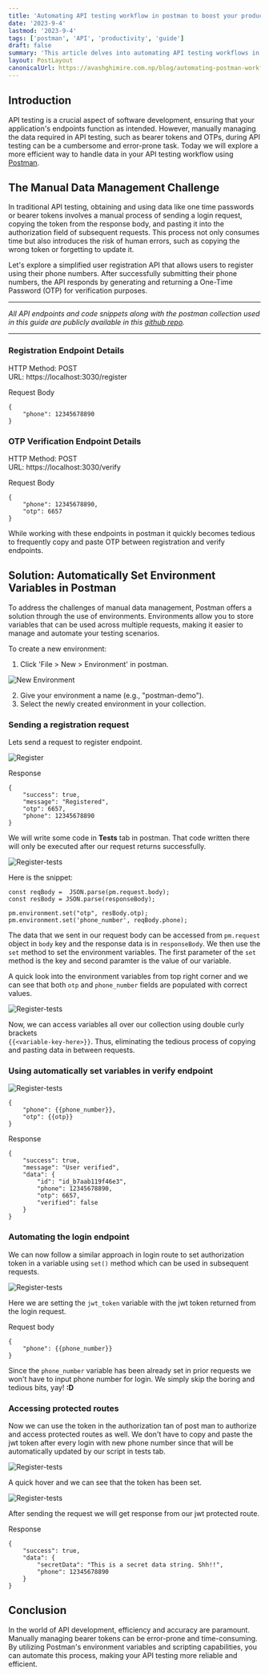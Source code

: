 ```yaml
---
title: 'Automating API testing workflow in postman to boost your productivity'
date: '2023-9-4'
lastmod: '2023-9-4'
tags: ['postman', 'API', 'productivity', 'guide']
draft: false
summary: 'This article delves into automating API testing workflows in Postman to enhance productivity. It highlights the challenges of manual data management, offers practical solutions using Postman's environment variables, and provides real-world examples for streamlining API testing processes.'
layout: PostLayout
canonicalUrl: https://avashghimire.com.np/blog/automating-postman-workflow-for-faster-api-development
---
```


## Introduction

API testing is a crucial aspect of software development, ensuring that your application's endpoints function as intended. However, manually managing the data required in API testing, such as bearer tokens and OTPs, during API testing can be a cumbersome and error-prone task. Today we will explore a more efficient way to handle data in your API testing workflow using [Postman](https://www.postman.com).

## The Manual Data Management Challenge

In traditional API testing, obtaining and using data like one time passwords or bearer tokens involves a manual process of sending a login request, copying the token from the response body, and pasting it into the authorization field of subsequent requests. This process not only consumes time but also introduces the risk of human errors, such as copying the wrong token or forgetting to update it.

Let's explore a simplified user registration API that allows users to register using their phone numbers. After successfully submitting their phone numbers, the API responds by generating and returning a One-Time Password (OTP) for verification purposes.

---

_All API endpoints and code snippets along with the postman collection used in this guide are publicly available in this [github repo](https://github.com/avashForReal/postman-automation-demo)._

---

### Registration Endpoint Details

HTTP Method: POST \
URL: https://localhost:3030/register

Request Body

```
{
    "phone": 12345678890
}
```

### OTP Verification Endpoint Details

HTTP Method: POST \
URL: https://localhost:3030/verify

Request Body

```
{
    "phone": 12345678890,
    "otp": 6657
}
```

While working with these endpoints in postman it quickly becomes tedious to frequently copy and paste OTP between registration and verify endpoints.

## Solution: Automatically Set Environment Variables in Postman

To address the challenges of manual data management, Postman offers a solution through the use of environments. Environments allow you to store variables that can be used across multiple requests, making it easier to manage and automate your testing scenarios.

To create a new environment:

1. Click 'File > New > Environment' in postman.

![New Environment](/static/images/automate-postman/environment.png)

2. Give your environment a name (e.g., "postman-demo").
3. Select the newly created environment in your collection.

### Sending a registration request

Lets send a request to register endpoint.

![Register](/static/images/automate-postman/register-body.png)

Response

```
{
    "success": true,
    "message": "Registered",
    "otp": 6657,
    "phone": 12345678890
}
```

We will write some code in **Tests** tab in postman. That code written there will only be executed after our request returns successfully.

![Register-tests](/static/images/automate-postman/register-test.png)

Here is the snippet:

```
const reqBody =  JSON.parse(pm.request.body);
const resBody = JSON.parse(responseBody);

pm.environment.set("otp", resBody.otp);
pm.environment.set('phone_number', reqBody.phone);
```

The data that we sent in our request body can be accessed from `pm.request` object in `body` key and the response data is in `responseBody`.
We then use the `set` method to set the environment variables. The first parameter of the `set` method is the key and second paramter is the value of our variable.

A quick look into the environment variables from top right corner and we can see that both `otp` and `phone_number` fields are populated with correct values.

![Register-tests](/static/images/automate-postman/set-variables.png)

Now, we can access variables all over our collection using double curly brackets \
`{{<variable-key-here>}}`. Thus, eliminating the tedious process of copying and pasting data in between requests.

### Using automatically set variables in verify endpoint

![Register-tests](/static/images/automate-postman/verify.png)

```
{
    "phone": {{phone_number}},
    "otp": {{otp}}
}
```

Response

```
{
    "success": true,
    "message": "User verified",
    "data": {
        "id": "id_b7aab119f46e3",
        "phone": 12345678890,
        "otp": 6657,
        "verified": false
    }
}
```

### Automating the login endpoint

We can now follow a similar approach in login route to set authorization token in a variable using `set()` method which can be used in subsequent requests.

![Register-tests](/static/images/automate-postman/login.png)

Here we are setting the `jwt_token` variable with the jwt token returned from the login request.

Request body

```
{
    "phone": {{phone_number}}
}
```

Since the `phone_number` variable has been already set in prior requests we won't have to input phone number for login. We simply skip the boring and tedious bits, yay! **:D**

### Accessing protected routes

Now we can use the token in the authorization tan of post man to authorize and access protected routes as well. We don't have to copy and paste the jwt token after every login with new phone number since that will be automatically updated by our script in tests tab.

![Register-tests](/static/images/automate-postman/protected.png)

A quick hover and we can see that the token has been set.

![Register-tests](/static/images/automate-postman/hover.png)

After sending the request we will get response from our jwt protected route.

Response

```
{
    "success": true,
    "data": {
        "secretData": "This is a secret data string. Shh!!",
        "phone": 12345678890
    }
}
```

## Conclusion

In the world of API development, efficiency and accuracy are paramount. Manually managing bearer tokens can be error-prone and time-consuming. By utilizing Postman's environment variables and scripting capabilities, you can automate this process, making your API testing more reliable and efficient.
